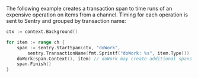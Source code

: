 The following example creates a transaction span to time runs of an expensive operation on items from a channel. Timing for each operation is sent to Sentry and grouped by transaction name:

```go
ctx := context.Background()

for item := range ch {
	span := sentry.StartSpan(ctx, "doWork",
		sentry.TransactionName(fmt.Sprintf("doWork: %s", item.Type)))
	doWork(span.Context(), item) // doWork may create additional spans
	span.Finish()
}
```
